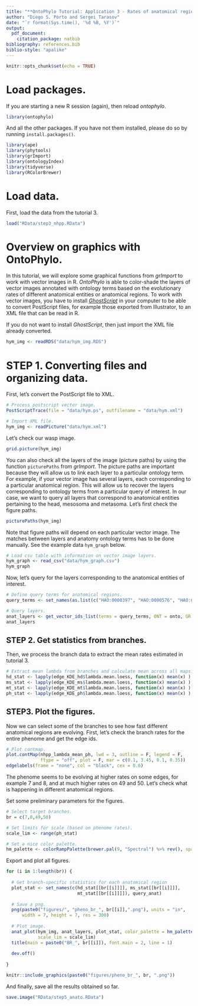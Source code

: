 ```yaml
---
title: "**OntoPhylo Tutorial: Application 3 - Rates of anatomical regions**"
author: "Diego S. Porto and Sergei Tarasov"
date: "`r format(Sys.time(), '%d %B, %Y')`"
output:
  pdf_document:
    citation_package: natbib
bibliography: references.bib
biblio-style: "apalike"
---
```


```r
knitr::opts_chunk$set(echo = TRUE)
```

# Load packages.

If you are starting a new R session (again), then reload *ontophylo*.
```r
library(ontophylo)
```

And all the other packages. If you have not them installed, please do so by running `install.packages()`.
```r
library(ape)
library(phytools)
library(grImport)
library(ontologyIndex)
library(tidyverse)
library(RColorBrewer)
```

# Load data.

First, load the data from the tutorial 3.
```r
load("RData/step3_nhpp.RData")
```

# Overview on graphics with OntoPhylo.

In this tutorial, we will explore some graphical functions from *grImport* \citet{murrell2009} to work with vector images in R. *OntoPhylo* is able to color-shade the layers of vector images annotated with ontology terms based on the evolutionary rates of different anatomical entities or anatomical regions. To work with vector images, you have to install [*GhostScript*](https://www.ghostscript.com/) in your computer to be able to convert PostScript files, for example those exported from Illustrator, to an XML file that can be read in R.

If you do not want to install *GhostScript*, then just import the XML file already converted.
```r
hym_img <- readRDS("data/hym_img.RDS")
```

# STEP 1. Converting files and organizing data.

First, let's convert the PostScript file to XML.
```r
# Process postscript vector image.
PostScriptTrace(file = "data/hym.ps", outfilename = "data/hym.xml")

# Import XML file.
hym_img <- readPicture("data/hym.xml")
```

Let's check our wasp image.
```r
grid.picture(hym_img)
```

You can also check all the layers of the image (picture paths) by using the function `picturePaths` from *grImport*. The picture paths are important because they will allow us to link each layer to a particular ontology term. For example, if your vector image has several layers, each corresponding to a particular anatomical region. This will allow us to recover the layers corresponding to ontology terms from a particular query of interest. In our case, we want to query all layers that correspond to anatomical entities pertaining to the head, mesosoma and metasoma. Let's first check the figure paths.  
```r
picturePaths(hym_img)
```

Note that figure paths will depend on each particular vector image. The matches between layers and anatomy ontology terms has to be done manually. See the example data `hym_graph` below.
```r
# Load csv table with information on vector image layers.
hym_graph <- read_csv("data/hym_graph.csv")
hym_graph
```

Now, let's query for the layers corresponding to the anatomical entities of interest.
```r
# Define query terms for anatomical regions.
query_terms <- set_names(as.list(c("HAO:0000397", "HAO:0000576", "HAO:0000626")), query_anat)

# Query layers.
anat_layers <- get_vector_ids_list(terms = query_terms, ONT = onto, GR = hym_graph)
anat_layers
```

## STEP 2. Get statistics from branches.

Then, we process the branch data to extract the mean rates estimated in tutorial 3.
```r
# Extract mean lambda from branches and calculate mean across all maps.
hd_stat <- lapply(edge_KDE_hd$lambda.mean.loess, function(x) mean(x) )  %>% unlist()
ms_stat <- lapply(edge_KDE_ms$lambda.mean.loess, function(x) mean(x) )  %>% unlist()
mt_stat <- lapply(edge_KDE_mt$lambda.mean.loess, function(x) mean(x) )  %>% unlist()
ph_stat <- lapply(edge_KDE_ph$lambda.mean.loess, function(x) mean(x) )  %>% unlist()
```

## STEP3. Plot the figures.

Now we can select some of the branches to see how fast different anatomical regions are evolving. First, let's check the branch rates for the entire phenome and get the edge ids.
```r
# Plot contmap.
plot.contMap(nhpp_lambda_mean_ph, lwd = 3, outline = F, legend = F, 
             ftype = "off", plot = F, mar = c(0.1, 3.45, 0.1, 0.35))
edgelabels(frame = "none", col = "black", cex = 0.6)
```

The phenome seems to be evolving at higher rates on some edges, for example 7 and 8, and at much higher rates on 49 and 50. Let's check what is happening in different anatomical regions.

Set some preliminary parameters for the figures.
```r
# Select target branches.
br = c(7,8,49,50)

# Set limits for scale (based on phenome rates).
scale_lim <- range(ph_stat)

# Set a nice color palette.
hm_palette <- colorRampPalette(brewer.pal(9, "Spectral") %>% rev(), space = "Lab")
```

Export and plot all figures. 
```r
for (i in 1:length(br)) {
  
  # Get branch-specific statistics for each anatomical region
  plot_stat <- set_names(c(hd_stat[[br[[i]]]], ms_stat[[br[[i]]]], 
                           mt_stat[[br[[i]]]]), query_anat)
  
  # Save a png.
  png(paste0("figures/", "pheno_br_", br[[i]],".png"), units = "in", 
      width = 7, height = 7, res = 300)
  
  # Plot image.
  anat_plot(hym_img, anat_layers, plot_stat, color_palette = hm_palette(100), 
            scale_lim = scale_lim)
  title(main = paste0("BR_", br[[i]]), font.main = 2, line = 1)
  
  dev.off()
  
}
```

```r
knitr::include_graphics(paste0("figures/pheno_br_", br, ".png"))
```

And finally, save all the results obtained so far.
```r
save.image("RData/step5_anato.RData")
```
